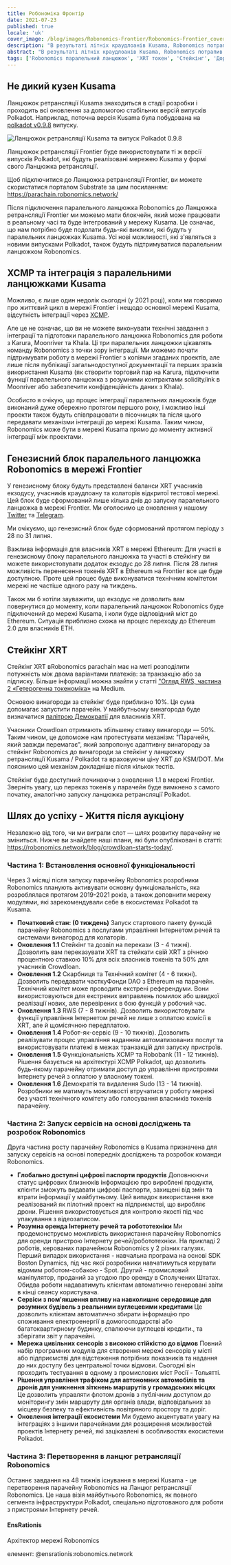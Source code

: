 ```yaml
---
title: Робономіка Фронтір
date: 2021-07-23
published: true
locale: 'uk'
cover_image: /blog/images/Robonomics-Frontier/Robonomics-Frontier_cover_2_blog.jpg
description: "В результаті літніх краудлоанів Kusama, Robonomics потрапив до Топ-10 проєктів екосистеми Polkadot. Перед наступною хвилею аукціонів розробники проєкту вирішили розгорнути та підтримувати функціонально ідентичну мережу."
abstract: "В результаті літніх краудлоанів Kusama, Robonomics потрапив до Топ-10 проєктів екосистеми Polkadot. Перед наступною хвилею аукціонів розробники проєкту вирішили розгорнути та підтримувати функціонально ідентичну мережу — Frontier Relay chain, яка буде інтегрована з паралельним ланцюжком Robonomics."
tags: ['Robonomics паралельний ланцюжок', 'XRT токен', 'Стейкінг', 'Дорожня карта']
---
```


## Не дикий кузен Kusama

Ланцюжок ретрансляції Kusama знаходиться в стадії розробки і проходить всі оновлення за допомогою стабільних версій випусків Polkadot. Наприклад, поточна версія Kusama була побудована на [polkadot v0.9.8](https://github.com/paritytech/polkadot/releases/tag/v0.9.8) випуску.

![Ланцюжок ретрансляції Kusama та випуск Polkadot 0.9.8](/blog/images/Robonomics-Frontier/Kusama-Relay-Chain-and-Polkadot-release-0-9-8.jpg)

Ланцюжок ретрансляції Frontier буде використовувати ті ж версії випусків Polkadot, які будуть реалізовані мережею Kusama у формі свого Ланцюжка ретрансляції.

Щоб підключитися до Ланцюжка ретрансляції Frontier, ви можете скористатися порталом Substrate за цим посиланням: https://parachain.robonomics.network/ 

Після підключення паралельного ланцюжка Robonomics до Ланцюжка ретрансляції Frontier ми можемо мати блокчейн, який може працювати в реальному часі та буде інтегрований у мережу Kusama. Це означає, що нам потрібно буде подолати будь-які виклики, які будуть у паралельних ланцюжках Kusama. Усі нові можливості, які з'являться з новими випусками Polkadot, також будуть підтримуватися паралельним ланцюжком Robonomics.

## XCMP та інтеграція з паралельними ланцюжками Kusama

Можливо, є лише один недолік сьогодні (у 2021 році), коли ми говоримо про життєвий цикл в мережі Frontier і нещодо основної мережі Kusama, відсутність інтеграції через [XCMP](https://wiki.polkadot.network/docs/learn-crosschain#overview-of-xcmp).

Але це не означає, що ви не можете виконувати технічні завдання з інтеграції та підготовки паралельного ланцюжка Robonomics для роботи з Karura, Moonriver та Khala. Ці три паралельних ланцюжки цікавлять команду Robonomics з точки зору інтеграції. Ми можемо почати підтримувати роботу в мережі Frontier з копіями згаданих проектів, але лише після публікації загальнодоступної документації та перших зразків використання Kusama (як створити торговий пар на Karura, підключити функції паралельного ланцюжка з розумними контрактами solidity/ink в Moonriver або забезпечити конфіденційність даних з Khala).

Особисто я очікую, що процес інтеграції паралельних ланцюжків буде виконаний дуже обережно протягом першого року, і можливо інші проекти також будуть співпрацювати в пісочницях та після цього передавати механізми інтеграції до мережі Kusama. Таким чином, Robonomics може бути в мережі Kusama прямо до моменту активної інтеграції між проектами.

## Генезисний блок паралельного ланцюжка Robonomics в мережі Frontier

У генезисному блоку будуть представлені баланси XRT учасників екзодусу, учасників краудлоану та колаторів відкритої тестової мережі. Цей блок буде сформований лише кілька днів до запуску паралельного ланцюжка в мережі Frontier. Ми оголосимо це оновлення у нашому [Twitter](https://twitter.com/AIRA_Robonomics) та [Telegram](https://t.me/Robonomics_ann).

Ми очікуємо, що генезисний блок буде сформований протягом періоду з 28 по 31 липня.

Важлива інформація для власників XRT в мережі Ethereum: Для участі в генезисному блоку паралельного ланцюжка та участі в стейкінгу ви можете використовувати додаток екзодус до 28 липня. Після 28 липня можливість перенесення токенів XRT в Ethereum на Frontier все ще буде доступною. Проте цей процес буде виконуватися технічним комітетом мережі не частіше одного разу на тиждень.

Також ми б хотіли зауважити, що екзодус не дозволить вам повернутися до моменту, коли паралельний ланцюжок Robonomics буде підключений до мережі Kusama, і коли буде відповідний міст до Ethereum. Ситуація приблизно схожа на процес переходу до Ethereum 2.0 для власників ETH.

## Стейкінг XRT

Стейкінг XRT вRobonomics parachain має на меті розподілити потужність між двома варіантами платежів: за транзакцію або за підписку. Більше інформації можна знайти у статті ["Огляд RWS, частина 2 «Гетерогенна токеноміка»](https://blog.aira.life/rws-overview-part-2-heterogeneous-tokenomics-afc209cc855) на Medium.

Основою винагороди за стейкінг буде приблизно 10%. Ця сума допомагає запустити парачейн. У майбутньому винагорода буде визначатися [палітрою Демократії](https://substrate.dev/rustdocs/latest/pallet_democracy/) для власників XRT.

Учасники Crowdloan отримають збільшену ставку винагороди — 50%. Таким чином, це допоможе нам протестувати механізм: "Парачейн, який завжди перемагає", який запропонує адаптивну винагороду за стейкінг Robonomics до винагороди за стейкінг у ланцюжку ретрансляції Kusama / Polkadot та враховуючи ціну XRT до KSM/DOT. Ми пояснимо цей механізм докладніше після кількох тестів.

Стейкінг буде доступний починаючи з оновлення 1.1 в мережі Frontier. Зверніть увагу, що переказ токенів у парачейн буде вимкнено з самого початку, аналогічно запуску ланцюжка ретрансляції Polkadot.

## Шлях до успіху - Життя після аукціону

Незалежно від того, чи ми виграли слот — шлях розвитку парачейну не зміниться. Нижче ви знайдете наші плани, які були опубліковані в статті: https://robonomics.network/blog/crowdloan-starts-today/.

<TextCard>

### Частина 1: Встановлення основної функціональності

Через 3 місяці після запуску парачейну Robonomics розробники Robonomics планують активувати основну функціональність, яка розроблялася протягом 2019-2021 років, а також доповнити мережу модулями, які зарекомендували себе в екосистемах Polkadot та Kusama.

* **Початковий стан: (0 тиждень)** Запуск стартового пакету функцій парачейну Robonomics з послугами управління Інтернетом речей та системами винагород для колаторів.
* **Оновлення 1.1** Стейкінг та дозвіл на перекази (3 - 4 тижні). Дозволить вам переказувати XRT та стейкати свій XRT з річною процентною ставкою 10% для всіх власників токенів та 50% для учасників Crowdloan.
* **Оновлення 1.2** Скарбниця та Технічний комітет (4 - 6 тижні). Дозволить передавати часткуФонди DAO з Ethereum на парачейн. Технічний комітет може проводити екстрені референдуми. Вони використовуються для екстрених виправлень помилок або швидкої реалізації нових, але перевірених в бою функцій у робочий час.
* **Оновлення 1.3** RWS (7 - 8 тижнів). Дозволить використовувати функції управління Інтернетом речей не лише з оплатою комісії в XRT, але й щомісячною передплатою.
* **Оновлення 1.4** Робот-як-сервіс (9 - 10 тижнів). Дозволить реалізувати процес управління наданням автоматизованих послуг та використовувати платежі в межах транзакцій для запуску пристроїв.
* **Оновлення 1.5** Функціональність XCMP та Robobank (11 - 12 тижнів). Рішення базується на архітектурі XCMP Polkadot, що дозволить будь-якому парачейну отримати доступ до управління пристроями Інтернету речей з оплатою у власному токені.
* **Оновлення 1.6** Демократія та видалення Sudo (13 - 14 тижнів). Розробники не матимуть можливості втручатися у роботу мережі без участі технічного комітету або голосування власників токенів парачейну.

</TextCard>

<TextCard>

### Частина 2: Запуск сервісів на основі досліджень та розробок Robonomics

Друга частина росту парачейну Robonomics в Kusama призначена для запуску сервісів на основі попередніх досліджень та розробок команди Robonomics.

* **Глобально доступні цифрові паспорти продуктів** Доповнюючи статус цифрових близнюків інформацією про вироблені продукти, клієнти зможуть видавати цифрові паспорти, захищені від змін та втрати інформації у майбутньому. Цей випадок використання вже реалізований як пілотний проект на підприємстві, що виробляє дрони. Рішення використовується для контролю якості під час упакування з відеозаписом.
* **Розумна оренда Інтернету речей та робототехніки** Ми продемонструємо можливість використання парачейну Robonomics для оренди пристрою Інтернету речей/робототехніки. На прикладі 2 роботів, керованих парачейном Robonomics у 2 різних галузях. Перший випадок використання - навчальна програма на основі SDK Boston Dynamics, під час якої розробники навчатимуться керувати відомим роботом-собакою - Spot. Другий - промисловий маніпулятор, проданий за угодою про оренду в Сполучених Штатах. Обидва роботи надаватимуть клієнтам автоматично генеровані звіти в кінці сеансу користувача.
* **Сервіси з пом'якшення впливу на навколишнє середовище для розумних будівель з реальними вуглецевими кредитами** Це дозволить клієнтам автоматично збирати інформацію про споживання електроенергії в домогосподарстві або багатоквартирному будинку, спалюючи вуглецеві кредити., та зберігати звіт у парачейні.
* **Мережа цивільних сенсорів з високою стійкістю до відмов** Повний набір програмних модулів для створення мережі сенсорів у місті або підприємстві для відстеження потрібних показників та надання до них доступу без центральної точки відмови. Сьогодні він проходить тестування в одному з промислових міст Росії - Тольятті.
* **Рішення управління трафіком для автономних автомобілів та дронів для уникнення зіткнень маршрутів у громадських місцях** Це дозволить управляти флотом дронів з публічним доступом до моніторингу змін маршруту для органів влади, відповідальних за місцеву безпеку та ефективність повітряного простору та доріг.
* **Оновлення інтеграції екосистеми** Ми будемо акцентувати увагу на інтеграціях з іншими парачейнами для розширення можливостей проектів Інтернету речей, які зацікавлені в особливостях екосистеми Polkadot.

</TextCard>

<TextCard>

### Частина 3: Перетворення в ланцюг ретрансляції Robonomics

Останнє завдання на 48 тижнів існування в мережі Kusama - це перетворення парачейну Robonomics на Ланцюг ретрансляції Robonomics. Це наша візія майбутнього Robonomics, як повного сегмента інфраструктури Polkadot, спеціально підготованого для роботи з пристроями Інтернету речей.

</TextCard>

<TextCard image="/avatars/Sergei-Lonshakov.jpg" back="transparent" imageSize="big" alignContentV="middle">

#### EnsRationis

Архітектор мережі Robonomics

елемент: @ensrationis:robonomics.network

</TextCard>

